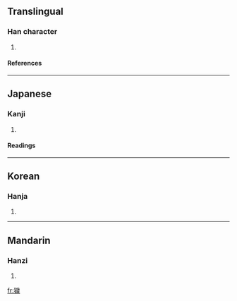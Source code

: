 ==Translingual==
===Han character===
{{Han char|rn=94|rad=犬|as=13|sn=16|four=4125<sub>3</sub>|canj=大竹卜一竹 (KHYMH)}}
# {{defn|Han|sort=犬13}}
====References====
{{Han ref|kx=0719.270|dkj=20728|dj=1131.030|hdz=21371.070|uh=7369|ud=29545|bh=EA5B|bd=59995}}

----
==Japanese==
===Kanji===
{{ja-kanji|grade=|rs=犬13}}
# {{defn|Japanese}} 
====Readings====
{{ja-readings|on=[[わい]] (wai), [[え]] (e)|kun=}}

----
==Korean==
===Hanja===
{{ko-hanja|hangeul=예|eumhun=|rv=ye|mr=ye|y=yey}}
# {{defn|Korean}}

----
==Mandarin==
===Hanzi===
{{cmn-hanzi|pin=[[hùi]] (hui4)|wg=hui<sup>4</sup>}}
# {{defn|Mandarin}}

[[fr:獩]]